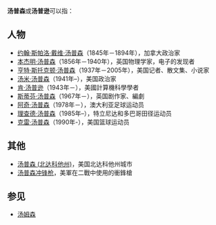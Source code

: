 '''汤普森'''或'''汤普逊'''可以指：

==人物==
*[[约翰·斯帕洛·戴维·汤普森|约翰·斯帕洛·戴维·汤普森]]（1845年－1894年），加拿大政治家
*[[本杰明·汤普森|本杰明·汤普森]]（1856年－1940年），英国物理学家，电子的发现者
*[[亨特·斯托克顿·汤普森|亨特·斯托克顿·汤普森]]（1937年－2005年），美国记者、散文集、小说家
*[[汤米·汤普森|汤米·汤普森]]（1941年–），美国政治家
*[[肯·汤普逊|肯·汤普逊]]（1943年－），美國計算機科學學者
*[[斯蒂芬·汤普森|斯蒂芬·汤普森]]（1967年－），英国剧作家、編劇
*[[阿奇·汤普森|阿奇·汤普森]]（1978年－），澳大利亚足球运动员
*[[理查德·汤普森|理查德·汤普森]]（1985年–），特立尼达和多巴哥田径运动员
*[[克雷·汤普森|克雷·汤普森]]（1990年-），美国篮球运动员

==其他==
*[[汤普森_(北达科他州)|汤普森 (北达科他州)]]，美国北达科他州城市
*[[汤普森冲锋枪|汤普森冲锋枪]]，美軍在二戰中使用的衝鋒槍

==参见==
*[[汤姆森|汤姆森]]

{{Disambig|Cat=三字消歧义}}